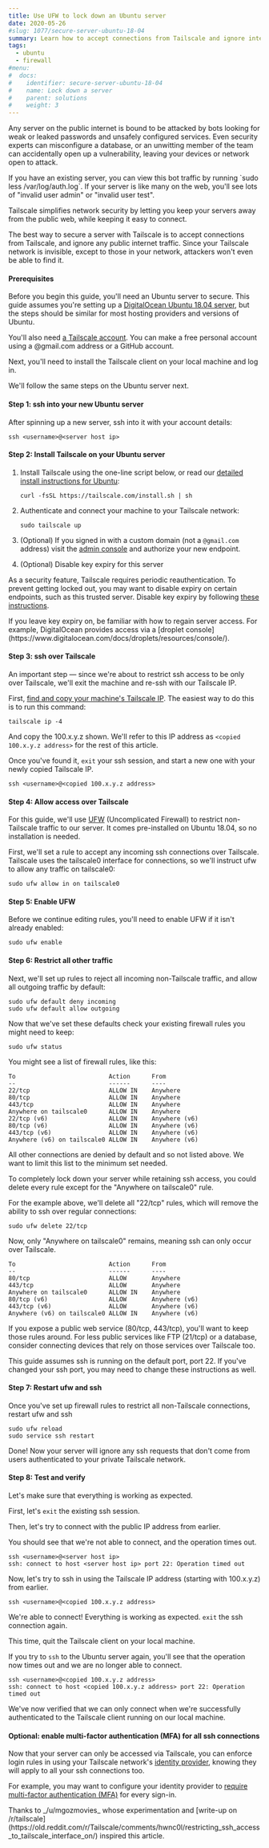 ```yaml
---
title: Use UFW to lock down an Ubuntu server
date: 2020-05-26
#slug: 1077/secure-server-ubuntu-18-04
summary: Learn how to accept connections from Tailscale and ignore internet traffic to a server.
tags:
  - ubuntu
  - firewall
#menu:
#  docs:
#    identifier: secure-server-ubuntu-18-04
#    name: Lock down a server
#    parent: solutions
#    weight: 3
---
```


Any server on the public internet is bound to be attacked by bots looking
for weak or leaked passwords and unsafely configured services. Even security
experts can misconfigure a database, or an unwitting member of the team can
accidentally open up a vulnerability, leaving your devices or network open to
attack.

<Note>
  If you have an existing server, you can view this bot traffic by running `sudo less
  /var/log/auth.log`. If your server is like many on the web, you'll see lots of "invalid user
  admin" or "invalid user test".
</Note>

Tailscale simplifies network security by letting you keep your servers away
from the public web, while keeping it easy to connect.

The best way to secure a server with Tailscale is to accept connections from
Tailscale, and ignore any public internet traffic. Since your Tailscale network
is invisible, except to those in your network, attackers won't even be able to
find it.

#### Prerequisites

Before you begin this guide, you'll need an Ubuntu server to secure.
This guide assumes you're setting up a [DigitalOcean Ubuntu 18.04
server](https://www.digitalocean.com/products/linux-distribution/ubuntu/),
but the steps should be similar for most hosting providers and
versions of Ubuntu.

You'll also need [a Tailscale
account](https://login.tailscale.com/start). You can make a free
personal account using a @gmail.com address or a GitHub account.

Next, you'll need to install the Tailscale client on your local machine and log in.

<DownloadTailscale />

We'll follow the same steps on the Ubuntu server next.

#### Step 1: ssh into your new Ubuntu server

After spinning up a new server, ssh into it with your account details:

```
ssh <username>@<server host ip>
```

#### Step 2: Install Tailscale on your Ubuntu server

1. Install Tailscale using the one-line script below, or read our
   [detailed install instructions for Ubuntu][install-ubuntu-18-04]:

   ```
   curl -fsSL https://tailscale.com/install.sh | sh
   ```

1. Authenticate and connect your machine to your Tailscale network:

   ```
   sudo tailscale up
   ```

1. (Optional) If you signed in with a custom domain (not a
   `@gmail.com` address) visit the [admin console][admin] and
   authorize your new endpoint.

1. (Optional) Disable key expiry for this server

As a security feature, Tailscale requires periodic reauthentication.
To prevent getting locked out, you may want to disable expiry on
certain endpoints, such as this trusted server. Disable key expiry by
following [these
instructions](https://tailscale.com/kb/1028/key-expiry).

<Note>
  If you leave key expiry on, be familiar with how to regain server access. For example,
  DigitalOcean provides access via a [droplet
  console](https://www.digitalocean.com/docs/droplets/resources/console/).
</Note>

#### Step 3: ssh over Tailscale

An important step — since we're about to restrict ssh access to be
only over Tailscale, we'll exit the machine and re-ssh with our
Tailscale IP.

First, [find and copy your machine's Tailscale
IP](/kb/1033/ip-and-dns-addresses). The easiest way to do this is to
run this command:

```
tailscale ip -4
```

And copy the 100.x.y.z shown. We'll refer to this IP address as
`<copied 100.x.y.z address>` for the rest of this article.

Once you've found it, `exit` your ssh session, and start a new one
with your newly copied Tailscale IP.

```
ssh <username>@<copied 100.x.y.z address>
```

#### Step 4: Allow access over Tailscale

For this guide, we'll use [UFW](https://help.ubuntu.com/community/UFW)
(Uncomplicated Firewall) to restrict non-Tailscale traffic to our
server. It comes pre-installed on Ubuntu 18.04, so no installation is
needed.

First, we'll set a rule to accept any incoming ssh connections over
Tailscale. Tailscale uses the tailscale0 interface for connections, so
we'll instruct ufw to allow any traffic on tailscale0:

```
sudo ufw allow in on tailscale0
```

#### Step 5: Enable UFW

Before we continue editing rules, you'll need to enable UFW if it
isn't already enabled:

```
sudo ufw enable
```

#### Step 6: Restrict all other traffic

Next, we'll set up rules to reject all incoming non-Tailscale traffic,
and allow all outgoing traffic by default:

```
sudo ufw default deny incoming
sudo ufw default allow outgoing
```

Now that we've set these defaults check your existing firewall rules
you might need to keep:

```
sudo ufw status
```

You might see a list of firewall rules, like this:

```
To                          Action      From
--                          ------      ----
22/tcp                      ALLOW IN    Anywhere
80/tcp                      ALLOW IN    Anywhere
443/tcp                     ALLOW IN    Anywhere
Anywhere on tailscale0      ALLOW IN    Anywhere
22/tcp (v6)                 ALLOW IN    Anywhere (v6)
80/tcp (v6)                 ALLOW IN    Anywhere (v6)
443/tcp (v6)                ALLOW IN    Anywhere (v6)
Anywhere (v6) on tailscale0 ALLOW IN    Anywhere (v6)
```

All other connections are denied by default and so not listed above.
We want to limit this list to the minimum set needed.

To completely lock down your server while retaining ssh access, you
could delete every rule except for the "Anywhere on tailscale0" rule.

For the example above, we'll delete all "22/tcp" rules, which will
remove the ability to ssh over regular connections:

```
sudo ufw delete 22/tcp
```

Now, only "Anywhere on tailscale0" remains, meaning ssh can only occur
over Tailscale.

```
To                          Action      From
--                          ------      ----
80/tcp                      ALLOW       Anywhere
443/tcp                     ALLOW       Anywhere
Anywhere on tailscale0      ALLOW IN    Anywhere
80/tcp (v6)                 ALLOW       Anywhere (v6)
443/tcp (v6)                ALLOW       Anywhere (v6)
Anywhere (v6) on tailscale0 ALLOW IN    Anywhere (v6)
```

If you expose a public web service (80/tcp, 443/tcp), you'll want to
keep those rules around. For less public services like FTP (21/tcp) or
a database, consider connecting devices that rely on those services
over Tailscale too.

<Note>
  This guide assumes ssh is running on the default port, port 22. If you've changed your ssh port,
  you may need to change these instructions as well.
</Note>

#### Step 7: Restart ufw and ssh

Once you've set up firewall rules to restrict all non-Tailscale
connections, restart ufw and ssh

```
sudo ufw reload
sudo service ssh restart
```

Done! Now your server will ignore any ssh requests that don't come
from users authenticated to your private Tailscale network.

#### Step 8: Test and verify

Let's make sure that everything is working as expected.

First, let's `exit` the existing ssh session.

Then, let's try to connect with the public IP address from earlier.

You should see that we're not able to connect, and the operation times
out.

```
ssh <username>@<server host ip>
ssh: connect to host <server host ip> port 22: Operation timed out
```

Now, let's try to ssh in using the Tailscale IP address (starting with
100.x.y.z) from earlier.

```
ssh <username>@<copied 100.x.y.z address>
```

We're able to connect! Everything is working as expected. `exit` the
ssh connection again.

This time, quit the Tailscale client on your local machine.

If you try to `ssh` to the Ubuntu server again, you'll see that the
operation now times out and we are no longer able to connect.

```
ssh <username>@<copied 100.x.y.z address>
ssh: connect to host <copied 100.x.y.z address> port 22: Operation timed out
```

We've now verified that we can only connect when we're successfully
authenticated to the Tailscale client running on our local machine.

#### Optional: enable multi-factor authentication (MFA) for all ssh connections

Now that your server can only be accessed via Tailscale, you can
enforce login rules in using your Tailscale network's [identity
provider](https://tailscale.com/kb/1013/sso-providers), knowing they
will apply to all your ssh connections too.

For example, you may want to configure your identity provider to
[require multi-factor authentication
(MFA)](https://tailscale.com/kb/1075/multi-factor-auth) for every sign-in.

<Note>
  Thanks to _/u/mgozmovies_ whose experimentation and [write-up on
  /r/tailscale](https://old.reddit.com/r/Tailscale/comments/hwnc0l/restricting_ssh_access_to_tailscale_interface_on/)
  inspired this article.
</Note>

[admin]: https://login.tailscale.com/admin
[install-ubuntu-18-04]: https://tailscale.com/download/linux/ubuntu-1804
